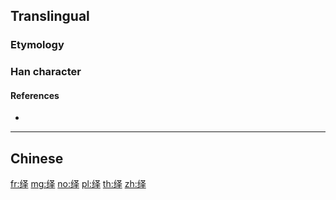 {{character info/new}}
{{also|繹}}
==Translingual==

===Etymology===
{{Han simp|繹|f=糹|t=纟|f2=睪|t2=𠬤}}

===Han character===
{{Han char|rn=120|rad=纟|as=05|sn=8|four=|canj=VMEQ|ids=⿰纟𠬤}}

====References====
* {{Han ref|kx=0944.251|hdz=53388.060|uh=7ECE|ud=32462}}

----

==Chinese==
{{zh-see|繹}}

[[fr:绎]]
[[mg:绎]]
[[no:绎]]
[[pl:绎]]
[[th:绎]]
[[zh:绎]]